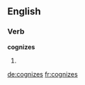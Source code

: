 
==English==

===Verb===
'''cognizes'''

# {{third-person singular of|cognize}}

[[de:cognizes]]
[[fr:cognizes]]